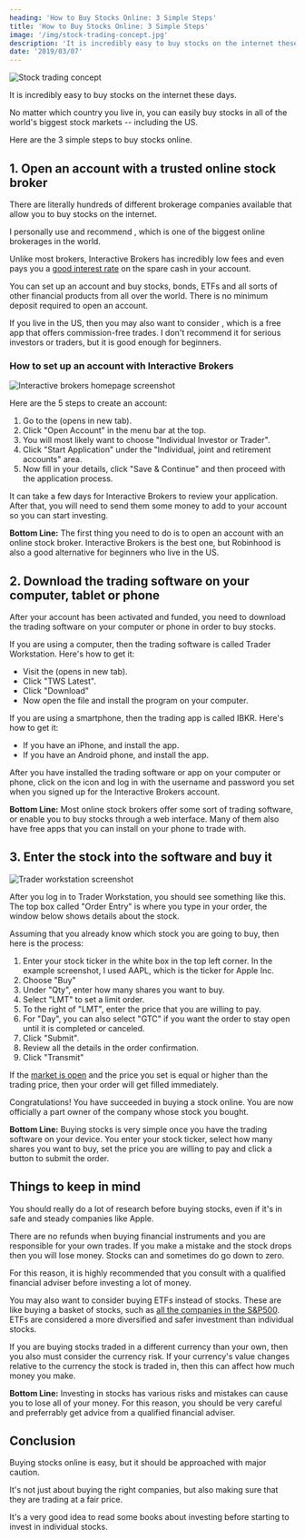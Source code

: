 ```yaml
---
heading: 'How to Buy Stocks Online: 3 Simple Steps'
title: 'How to Buy Stocks Online: 3 Simple Steps'
image: '/img/stock-trading-concept.jpg'
description: 'It is incredibly easy to buy stocks on the internet these days. No matter which country you live in, you can easily buy stocks from all over the world.'
date: '2019/03/07'
---
```


<img src="/img/articles/stock-trading-concept.jpg" alt="Stock trading concept" width={1200} height={628} />

It is incredibly easy to buy stocks on the internet these days.

No matter which country you live in, you can easily buy stocks in all of the world's biggest stock markets -- including the US.

Here are the 3 simple steps to buy stocks online.

## 1. Open an account with a trusted online stock broker

There are literally hundreds of different brokerage companies available that allow you to buy stocks on the internet.

I personally use and recommend <External url="https://www.interactivebrokers.com/en/home.php" text="Interactive Brokers" />, which is one of the biggest online brokerages in the world.

Unlike most brokers, Interactive Brokers has incredibly low fees and even pays you a [good interest rate](/where-to-park-cash/) on the spare cash in your account.

You can set up an account and buy stocks, bonds, ETFs and all sorts of other financial products from all over the world. There is no minimum deposit required to open an account.

If you live in the US, then you may also want to consider <External url="https://robinhood.com/" text="Robinhood" />, which is a free app that offers commission-free trades. I don't recommend it for
serious investors or traders, but it is good enough for beginners.

### How to set up an account with Interactive Brokers

<img
	src="/img/articles/interactive-brokers-home-page-screenshot.jpg"
	alt="Interactive brokers homepage screenshot"
	width={1520}
	height={1141}
	loading="lazy"
/>

Here are the 5 steps to create an account:

1. Go to the <External url="https://www.interactivebrokers.com/en/home.php" text="Interactive Brokers home page" /> (opens in new tab).
2. Click "Open Account" in the menu bar at the top.
3. You will most likely want to choose "Individual Investor or Trader".
4. Click "Start Application" under the "Individual, joint and retirement accounts" area.
5. Now fill in your details, click "Save & Continue" and then proceed with the application process.

It can take a few days for Interactive Brokers to review your application. After that, you will need to send them some money to add to your account so you can start investing.

<div className="summary">
	<strong>Bottom Line:</strong> The first thing you need to do is to open an account with an online stock broker.
	Interactive Brokers is the best one, but Robinhood is also a good alternative for beginners who live in the US.
</div>

## 2. Download the trading software on your computer, tablet or phone

After your account has been activated and funded, you need to download the trading software on your computer or phone in order to buy stocks.

If you are using a computer, then the trading software is called Trader Workstation. Here's how to get it:

-  Visit the <External url="https://www.interactivebrokers.com/en/home.php" text="download page here" />
   (opens in new tab).
-  Click "TWS Latest".
-  Click "Download"
-  Now open the file and install the program on your computer.

If you are using a smartphone, then the trading app is called IBKR. Here's how to get it:

-  If you have an iPhone, <External
   	url="https://itunes.apple.com/us/app/ibkr-mobile/id454558592"
   	text="visit this page"
   />
   and install the app.
-  If you have an Android phone, <External
   	url="https://play.google.com/store/apps/details?id=atws.app&hl=en"
   	text="visit this page"
   /> and install the app.

After you have installed the trading software or app on your computer or phone, click on the icon and log in with the username and password you set when you signed up for the Interactive Brokers account.

<div className="summary">
	<strong>Bottom Line:</strong> Most online stock brokers offer some sort of trading software, or enable you to buy
	stocks through a web interface. Many of them also have free apps that you can install on your phone to trade with.
</div>

## 3. Enter the stock into the software and buy it

<img
	src="/img/articles/trader-workstation-screenshot.png"
	alt="Trader workstation screenshot"
	width={1124}
	height={957}
	loading="lazy"
/>

After you log in to Trader Workstation, you should see something like this. The top box called "Order Entry" is where you type in your order, the window below shows details about the stock.

Assuming that you already know which stock you are going to buy, then here is the process:

1. Enter your stock ticker in the white box in the top left corner. In the example screenshot, I used AAPL, which is the ticker for Apple Inc.
2. Choose "Buy"
3. Under "Qty", enter how many shares you want to buy.
4. Select "LMT" to set a limit order.
5. To the right of "LMT", enter the price that you are willing to pay.
6. For "Day", you can also select "GTC" if you want the order to stay open until it is completed or canceled.
7. Click "Submit".
8. Review all the details in the order confirmation.
9. Click "Transmit"

If the [market is open](/stock-market-hours/) and the price you set is equal or higher than the trading price, then your order will get filled immediately.

Congratulations! You have succeeded in buying a stock online. You are now officially a part owner of the company whose stock you bought.

<div className="summary">
	<strong>Bottom Line:</strong> Buying stocks is very simple once you have the trading software on your device. You
	enter your stock ticker, select how many shares you want to buy, set the price you are willing to pay and click a
	button to submit the order.
</div>

## Things to keep in mind

You should really do a lot of research before buying stocks, even if it's in safe and steady companies like Apple.

There are no refunds when buying financial instruments and you are responsible for your own trades. If you make a mistake and the stock drops then you will lose money. Stocks can and sometimes do go down to zero.

For this reason, it is highly recommended that you consult with a qualified financial adviser before investing a lot of money.

You may also want to consider buying ETFs instead of stocks. These are like buying a basket of stocks, such as [all the companies in the S&P500](/what-is-the-best-sp500-etf/). ETFs are considered a more diversified and safer investment than individual stocks.

If you are buying stocks traded in a different currency than your own, then you also must consider the currency risk. If your currency's value changes relative to the currency the stock is traded in, then this can affect how much money you make.

<div className="summary">
	<strong>Bottom Line:</strong> Investing in stocks has various risks and mistakes can cause you to lose all of your
	money. For this reason, you should be very careful and preferrably get advice from a qualified financial adviser.
</div>

## Conclusion

Buying stocks online is easy, but it should be approached with major caution.

It's not just about buying the right companies, but also making sure that they are trading at a fair price.

It's a very good idea to read some books about investing before starting to invest in individual stocks.
